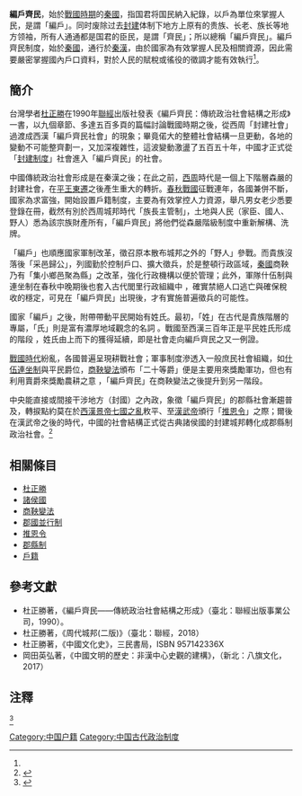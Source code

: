 {{Refimprove|time=2021-11-25T08:46:00+00:00}}
'''編戶齊民'''，始於[[戰國時期|戰國時期]]的[[秦國|秦國]]，指国君将国民納入紀錄，以戶為單位來掌握人民，是謂「編戶」。同时废除过去[[封建|封建]]体制下地方上原有的贵族、长老、族长等地方领袖，所有人通通都是国君的臣民，是謂「齊民」；所以總稱「編戶齊民」。編戶齊民制度，始於[[秦國|秦國]]，通行於[[秦漢|秦漢]]，由於國家為有效掌握人民及相關資源，因此需要嚴密掌握國內戶口資料，對於人民的賦稅或徭役的徵調才能有效執行<ref name="杜正勝4.3"/>。

== 簡介==
台灣學者[[杜正勝|杜正勝]]在1990年[[聯經出版|聯經]]出版社發表《編戶齊民：傳統政治社會結構之形成》一書，以九個章節、多達五百多頁的篇幅討論戰國時期之後，從西周「封建社會」過渡成西漢「編戶齊民社會」的現象；畢竟偌大的整體社會結構一旦更動，各地的變動不可能整齊劃一，又加深複雜性，這波變動激盪了五百五十年，中國才正式從「[[封建制度_(中國)|封建制度]]」社會進入「編戶齊民」的社會。

中國傳統政治社會形成是在秦漢之後；在此之前，[[西周|西周]]時代是一個上下階層森嚴的封建社會，在[[平王东迁|平王東遷]]之後產生重大的轉折。[[春秋戰國|春秋戰國]]征戰連年，各國兼併不斷，國家為求富強，開始設置戶籍制度，主要為有效掌控人力資源，舉凡男女老少悉要登錄在冊，截然有別於西周城邦時代「族長主管制」，土地與人民（家臣、國人、野人）悉為該宗族財產所有，「編戶齊民」將他們從森嚴階級制度中重新解構、洗牌。

「編戶」也順應國家軍制改革，徵召原本散布城邦之外的「野人」參戰。而貴族沒落後「采邑歸公」，列國勤於控制戶口、擴大徵兵，於是整頓行政區域，[[秦国|秦國]]商鞅乃有「集小鄉邑聚為縣」之改革，強化行政機構以便於管理；此外，軍隊什伍制與連坐制在春秋中晚期後也套入古代閭里行政組織中 ，確實禁絕人口逃亡與確保稅收的穩定，可見在「編戶齊民」出現後，才有實施普遍徵兵的可能性。

國家「編戶」之後，附帶帶動平民開始有姓氏。最初，「姓」在古代是貴族階層的專屬，「氏」則是富有濃厚地域觀念的名詞 。戰國至西漢三百年正是平民姓氏形成的階段 ，姓氏由上而下的獲得延續，即是社會走向編戶齊民之又一例證。　

[[戰國|戰國時代]]紛亂，各國普遍呈現耕戰社會；軍事制度滲透入一般庶民社會組織，如[[什伍连坐法|什伍連坐制]]與平民爵位，[[商鞅|商鞅]][[商鞅变法|變法]]頒布「二十等爵」便是主要用來獎勵軍功，但也有利用賣爵來獎勵農耕之意 ，「編戶齊民」在商鞅變法之後提升到另一階段。

中央能直接或間接干涉地方（封國）之內政，象徵「編戶齊民」的郡縣社會漸趨普及，轉捩點約莫在於[[西漢|西漢]][[漢景帝|景帝]][[七國之亂|七國之亂]]敉平、至[[汉武帝|漢武帝]]頒行「[[推恩令|推恩令]]」之際；爾後在漢武帝之後的時代，中國的社會結構正式從古典諸侯國的封建城邦轉化成郡縣制政治社會。<ref>{{Cite book|title=《編戶齊民：傳統政治社會結構之形成 》|author=杜正勝|publisher=聯經|year=1990|isbn=9789570844368|location=台北市|pages=|language=zh-tw}}</ref>

== 相關條目 ==

* [[杜正勝|杜正勝]]
* [[諸侯國|諸侯國]]
* [[商鞅變法|商鞅變法]]
* [[郡國並行制|郡國並行制]]
* [[推恩令|推恩令]]
* [[郡縣制|郡縣制]]
* [[戶籍|戶籍]]

== 參考文獻 ==

* 杜正勝著，《編戶齊民——傳統政治社會結構之形成》（臺北：聯經出版事業公司，1990）。
*杜正勝著，《周代城邦(二版)》（臺北：聯經，2018）{{Isbn|9789570851120}}
* 杜正勝著，《中國文化史》，三民書局，ISBN 957142336X
*岡田英弘著，《中國文明的歷史：非漢中心史觀的建構》，（新北：八旗文化，2017）{{ISBN|9789869556149}}

== 注釋 ==

{{ReflistH|2}}
<references>
<ref name="杜正勝4.3">{{cite book|author=杜正勝|title=《中國文化史》|year=2003|chapter=第四章第三節〈編戶齊戶的社會〉|page=66-67頁}}</ref>
</references>
{{ReflistF}}

{{portal bar|中國|歷史|border=no}}
[[Category:中国户籍|Category:中国户籍]]
[[Category:中国古代政治制度|Category:中国古代政治制度]]